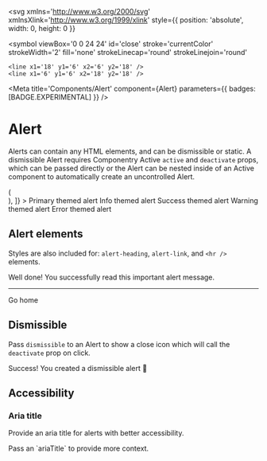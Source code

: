 

<svg
  xmlns='http://www.w3.org/2000/svg'
  xmlnsXlink='http://www.w3.org/1999/xlink'
  style={{ position: 'absolute', width: 0, height: 0 }}
>
  <symbol
    viewBox='0 0 24 24'
    id='close'
    stroke='currentColor'
    strokeWidth='2'
    fill='none'
    strokeLinecap='round'
    strokeLinejoin='round'
  >
    <line x1='18' y1='6' x2='6' y2='18' />
    <line x1='6' y1='6' x2='18' y2='18' />
  </symbol>
</svg>

<Meta
  title='Components/Alert'
  component={Alert}
  parameters={{ badges: [BADGE.EXPERIMENTAL] }}
/>

# Alert

Alerts can contain any HTML elements, and can be dismissible or static. A dismissible
Alert requires Componentry Active `active` and `deactivate` props, which can be passed
directly or the Alert can be nested inside of an Active component to automatically create
an uncontrolled Alert.

<Canvas>
  <Story
    name='Colors'
    decorators={[
      (Story) => (
        <div className='grid gap-2'>
          <Story />
        </div>
      ),
    ]}
  >
    <Alert color='primary'>
      <Text>Primary themed alert</Text>
    </Alert>
    <Alert color='info'>Info themed alert</Alert>
    <Alert color='success'>Success themed alert</Alert>
    <Alert color='warning'>Warning themed alert</Alert>
    <Alert color='error'>Error themed alert</Alert>
  </Story>
</Canvas>

## Alert elements

Styles are also included for: `alert-heading`, `alert-link`, and `<hr />` elements.

<Alert color='primary'>
  <Text variant='heading-3' className='alert-heading'>
    Well done!
  </Text>
  <Text>You successfully read this important alert message.</Text>
  <hr className='my-2' />
  <Link href='#demo' className='alert-link'>
    Go home
  </Link>
</Alert>

## Dismissible

Pass `dismissible` to an Alert to show a close icon which will call the `deactivate` prop
on click.

<Alert color='success' dismissible>
  <Text variant='heading-3' className='alert-heading'>
    Success!
  </Text>
  <Text>You created a dismissible alert 👋</Text>
</Alert>

## Accessibility

### Aria title

Provide an aria title for alerts with better accessibility.

<Alert color='primary' ariaTitle='Alert provides context on setting the aria title'>
  Pass an `ariaTitle` to provide more context.
</Alert>
